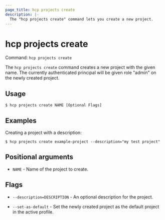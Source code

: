 ```yaml
---
page_title: hcp projects create
description: |-
  The "hcp projects create" command lets you create a new project.
---
```


# hcp projects create

Command: `hcp projects create` 

The `hcp projects create` command creates a new project with the given name.
The currently authenticated principal will be given role "admin" on the newly
created project.

## Usage

```shell-session
$ hcp projects create NAME [Optional Flags]
```

## Examples

Creating a project with a description:

```shell-session
$ hcp projects create example-project --description="my test project"
```

## Positional arguments

- `NAME` - Name of the project to create.

## Flags

- `--description=DESCRIPTION` - An optional description for the project.

- `--set-as-default` - Set the newly created project as the default project in the active profile.

